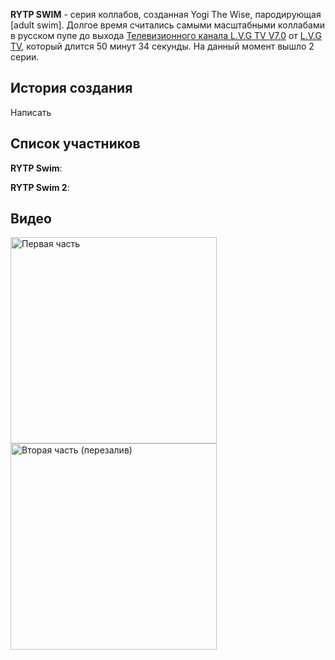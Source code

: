 '''RYTP SWIM''' - серия коллабов, созданная Yogi The Wise, пародирующая [adult swim]. Долгое время считались самыми масштабными коллабами в русском пупе до выхода [[Телевизионный канал L.V.G TV V7.0|Телевизионного канала L.V.G TV V7.0]] от [[L.V.G TV]], который длится 50 минут 34 секунды. 
На данный момент вышло 2 серии.
==История создания==
Написать
==Список участников==
'''RYTP Swim''':

'''RYTP Swim 2''':

==Видео==
[[File:-RYTP swim-|left|thumb|330x330px|Первая часть]]
[[File:-RYTP SWIM 2-|thumb|330x330px|Вторая часть (перезалив)]]